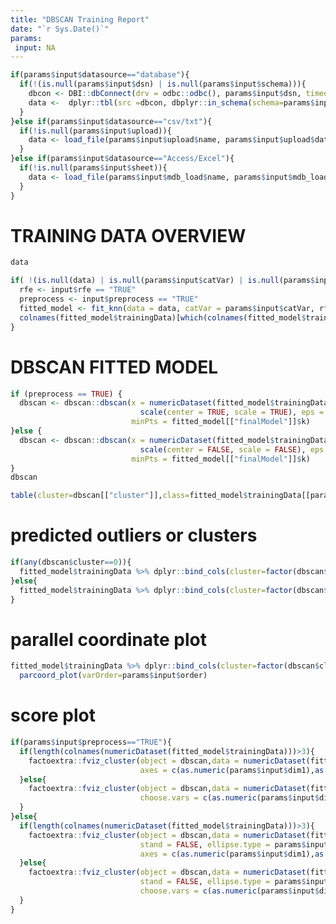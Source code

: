 ```yaml
---
title: "DBSCAN Training Report"
date: "`r Sys.Date()`"
params:
 input: NA
---
```


```r
if(params$input$datasource=="database"){
  if(!(is.null(params$input$dsn) | is.null(params$input$schema))){
    dbcon <- DBI::dbConnect(drv = odbc::odbc(), params$input$dsn, timeout=10)
    data <-  dplyr::tbl(src =dbcon, dbplyr::in_schema(schema=params$input$schema, table = params$input$dbtable)) %>% dplyr::collect()
  }
}else if(params$input$datasource=="csv/txt"){
  if(!is.null(params$input$upload)){
    data <- load_file(params$input$upload$name, params$input$upload$datapath)
  }
}else if(params$input$datasource=="Access/Excel"){
  if(!is.null(params$input$sheet)){
    data <- load_file(params$input$mdb_load$name, params$input$mdb_load$datapath, params$input$sheet)
  }
}
```

# TRAINING DATA OVERVIEW
```r
data
```


```r
if( !(is.null(data) | is.null(params$input$catVar) | is.null(params$input$rfe) | is.null(params$input$preprocess)) ){
  rfe <- input$rfe == "TRUE"
  preprocess <- input$preprocess == "TRUE"
  fitted_model <- fit_knn(data = data, catVar = params$input$catVar, rfe, preprocess)
  colnames(fitted_model$trainingData)[which(colnames(fitted_model$trainingData)==".outcome")] <- params$input$catVar
}
```


# DBSCAN FITTED MODEL
```r
if (preprocess == TRUE) {
  dbscan <- dbscan::dbscan(x = numericDataset(fitted_model$trainingData) %>% 
                             scale(center = TRUE, scale = TRUE), eps = params$input$slider, 
                           minPts = fitted_model[["finalModel"]]$k)
}else {
  dbscan <- dbscan::dbscan(x = numericDataset(fitted_model$trainingData) %>% 
                             scale(center = FALSE, scale = FALSE), eps = params$input$slider, 
                           minPts = fitted_model[["finalModel"]]$k)
}
dbscan
```

```r
table(cluster=dbscan[["cluster"]],class=fitted_model$trainingData[[params$input$catVar]])
```

# predicted outliers or clusters
```r
if(any(dbscan$cluster==0)){
  fitted_model$trainingData %>% dplyr::bind_cols(cluster=factor(dbscan$cluster)) %>% dplyr::filter(cluster==0)
}else{
  fitted_model$trainingData %>% dplyr::bind_cols(cluster=factor(dbscan$cluster))
}

```

# parallel coordinate plot
```r
fitted_model$trainingData %>% dplyr::bind_cols(cluster=factor(dbscan$cluster)) %>% 
  parcoord_plot(varOrder=params$input$order)
```

# score plot
```r
if(params$input$preprocess=="TRUE"){
  if(length(colnames(numericDataset(fitted_model$trainingData)))>3){
    factoextra::fviz_cluster(object = dbscan,data = numericDataset(fitted_model$trainingData) %>% scale(center = TRUE,scale = TRUE), stand = FALSE, ellipse.type = params$input$ellipse,
                             axes = c(as.numeric(params$input$dim1),as.numeric(params$input$dim2)))
  }else{
    factoextra::fviz_cluster(object = dbscan,data = numericDataset(fitted_model$trainingData) %>% scale(center = TRUE,scale = TRUE), stand = FALSE, ellipse.type = params$input$ellipse,
                             choose.vars = c(as.numeric(params$input$dim1),as.numeric(params$input$dim2)))
  }
}else{
  if(length(colnames(numericDataset(fitted_model$trainingData)))>3){
    factoextra::fviz_cluster(object = dbscan,data = numericDataset(fitted_model$trainingData),
                             stand = FALSE, ellipse.type = params$input$ellipse,
                             axes = c(as.numeric(params$input$dim1),as.numeric(params$input$dim2)))
  }else{
    factoextra::fviz_cluster(object = dbscan,data = numericDataset(fitted_model$trainingData),
                             stand = FALSE, ellipse.type = params$input$ellipse,
                             choose.vars = c(as.numeric(params$input$dim1),as.numeric(params$input$dim2)))
  }
}
```

